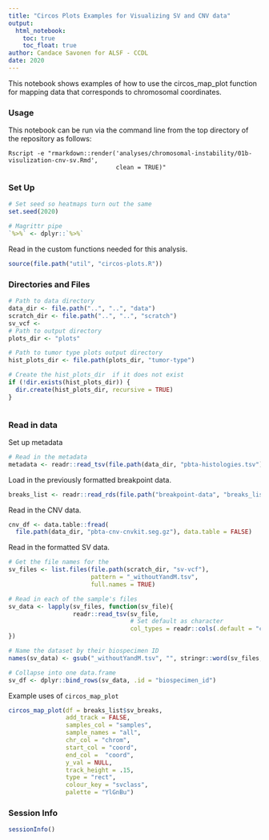 ```yaml
---
title: "Circos Plots Examples for Visualizing SV and CNV data"
output:   
  html_notebook: 
    toc: true
    toc_float: true
author: Candace Savonen for ALSF - CCDL
date: 2020
---
```


This notebook shows examples of how to use the circos_map_plot function for 
mapping data that corresponds to chromosomal coordinates.

### Usage

This notebook can be run via the command line from the top directory of the 
repository as follows:

```
Rscript -e "rmarkdown::render('analyses/chromosomal-instability/01b-visulization-cnv-sv.Rmd', 
                              clean = TRUE)"
```

### Set Up

```r
# Set seed so heatmaps turn out the same
set.seed(2020)

# Magrittr pipe
`%>%` <- dplyr::`%>%`
```

Read in the custom functions needed for this analysis. 

```r
source(file.path("util", "circos-plots.R"))
```

### Directories and Files

```r
# Path to data directory
data_dir <- file.path("..", "..", "data")
scratch_dir <- file.path("..", "..", "scratch")
sv_vcf <- 
# Path to output directory
plots_dir <- "plots"

# Path to tumor type plots output directory
hist_plots_dir <- file.path(plots_dir, "tumor-type")

# Create the hist_plots_dir  if it does not exist
if (!dir.exists(hist_plots_dir)) {
  dir.create(hist_plots_dir, recursive = TRUE)
}
```

```r

```

### Read in data 

Set up metadata

```r
# Read in the metadata
metadata <- readr::read_tsv(file.path(data_dir, "pbta-histologies.tsv"))
```

Load in the previously formatted breakpoint data. 

```r
breaks_list <- readr::read_rds(file.path("breakpoint-data", "breaks_lists.RDS"))
```

Read in the CNV data. 

```r
cnv_df <- data.table::fread(
  file.path(data_dir, "pbta-cnv-cnvkit.seg.gz"), data.table = FALSE) 
```

Read in the formatted SV data. 

```r
# Get the file names for the 
sv_files <- list.files(file.path(scratch_dir, "sv-vcf"), 
                       pattern = "_withoutYandM.tsv", 
                       full.names = TRUE)

# Read in each of the sample's files
sv_data <- lapply(sv_files, function(sv_file){
                  readr::read_tsv(sv_file, 
                                  # Set default as character
                                  col_types = readr::cols(.default = "c"))
})

# Name the dataset by their biospecimen ID
names(sv_data) <- gsub("_withoutYandM.tsv", "", stringr::word(sv_files, sep = "/", 5))

# Collapse into one data.frame
sv_df <- dplyr::bind_rows(sv_data, .id = "biospecimen_id")
```

Example uses of `circos_map_plot`

```r
circos_map_plot(df = breaks_list$sv_breaks,
                add_track = FALSE,
                samples_col = "samples",
                sample_names = "all",
                chr_col = "chrom",
                start_col = "coord",
                end_col =  "coord",
                y_val = NULL,
                track_height = .15,
                type = "rect",
                colour_key = "svclass", 
                palette = "YlGnBu") 
```

### Session Info

```r
sessionInfo()
```

